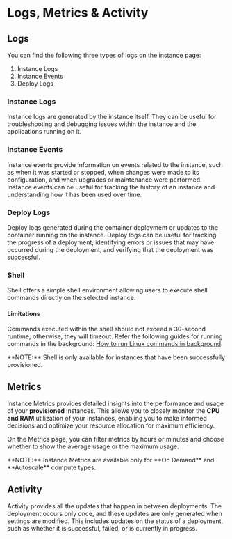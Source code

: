 
# Logs, Metrics & Activity

## Logs

You can find the following three types of logs on the instance page:

1. Instance Logs
2. Instance Events
3. Deploy Logs

### Instance Logs

Instance logs are generated by the instance itself. They can be useful for troubleshooting and debugging issues within the instance and the applications running on it.

### Instance Events

Instance events provide information on events related to the instance, such as when it was started or stopped,
when changes were made to its configuration, and when upgrades or maintenance were performed.
Instance events can be useful for tracking the history of an instance and understanding how it has been used over time.

### Deploy Logs

Deploy logs generated during the container deployment or updates to the container running on the instance.
Deploy logs can be useful for tracking the progress of a deployment, identifying errors or issues that may have occurred during
the deployment, and verifying that the deployment was successful.

### Shell

Shell offers a simple shell environment allowing users to execute shell commands directly on the selected instance.

#### Limitations

Commands executed within the shell should not exceed a 30-second runtime; otherwise, they will timeout.
Refer the following guides for running commands in the background: [How to run Linux commands in background](https://linuxize.com/post/how-to-run-linux-commands-in-background/).

<Callout type="info">
  **NOTE:** Shell is only available for instances that have been successfully
  provisioned.
</Callout>

## Metrics

Instance Metrics provides detailed insights into the performance and usage of your **provisioned** instances.
This allows you to closely monitor the **CPU and RAM** utilization of your instances, enabling you to make informed decisions
and optimize your resource allocation for maximum efficiency.

On the Metrics page, you can filter metrics by hours or minutes and choose whether to show the average usage or the maximum usage.

<Callout type="info">
  **NOTE:** Instance Metrics are available only for **On Demand** and
  **Autoscale** compute types.
</Callout>

## Activity

Activity provides all the updates that happen in between deployments.
The deployment occurs only once, and these updates are only generated when settings are modified.
This includes updates on the status of a deployment, such as whether it is successful, failed, or is currently in progress.

<Navigation name="Logs, Metrics & Activity" />
